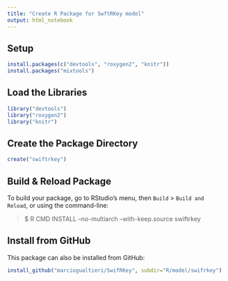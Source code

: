 ```yaml
---
title: "Create R Package for SwftRKey model"
output: html_notebook
---
```


## Setup

```r
install.packages(c("devtools", "roxygen2", "knitr"))
install.packages("mixtools")
```

## Load the Libraries

```r
library("devtools")
library("roxygen2")
library("knitr")
```


## Create the Package Directory

```r
create("swiftrkey")
```

## Build & Reload Package

To build your package, go to RStudio's menu, then `Build` > `Build and Reload`, or using the command-line:

> $ R CMD INSTALL --no-multiarch --with-keep.source swiftrkey

## Install from GitHub

This package can also be installed from GitHub:

```r
install_github("marciogualtieri/SwifRKey", subdir="R/model/swifrkey")
```

